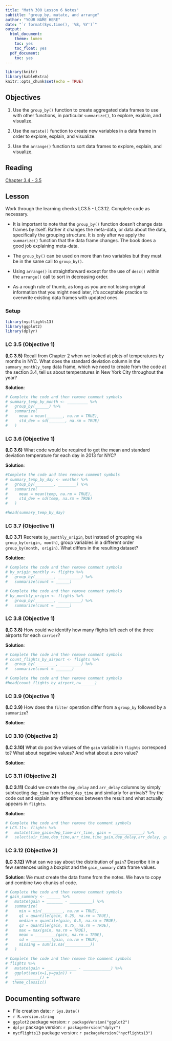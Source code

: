 ```yaml
---
title: "Math 300 Lesson 6 Notes"
subtitle: "group_by, mutate, and arrange"
author: "YOUR NAME HERE"
date: "`r format(Sys.time(), '%B, %Y')`"
output:
  html_document:
    theme: lumen
    toc: yes
    toc_float: yes
  pdf_document:
    toc: yes
---
```



```r
library(knitr)
library(kableExtra)
knitr::opts_chunk$set(echo = TRUE)
```

## Objectives

1. Use the `group_by()` function to create aggregated data frames to use with other functions, in particular `summarize()`, to explore, explain, and visualize. 

2. Use the `mutate()` function to create new variables in a data frame in order to explore, explain, and visualize.

3. Use the `arrange()` function to sort data frames to explore, explain, and visualize. 

## Reading 

[Chapter 3.4 - 3.5](https://moderndive.com/3-wrangling.html#groupby)

## Lesson 

Work through the learning checks LC3.5 - LC3.12. Complete code as necessary.

+ It is important to note that the `group_by()` function doesn’t change data frames by itself. Rather it changes the meta-data, or data about the data, specifically the grouping structure. It is only after we apply the `summarize()` function that the data frame changes. The book does a good job explaining meta-data.

+ The `group_by()` can be used on more than two variables but they must be in the same call to `group_by()`. 

+ Using `arrange()` is straightforward except for the use of `desc()` within the `arrange()` call to sort in decreasing order. 

+ As a rough rule of thumb, as long as you are not losing original information that you might need later, it’s acceptable practice to overwrite existing data frames with updated ones.

### Setup  

```r
library(nycflights13)
library(ggplot2)
library(dplyr)
```


### LC 3.5 (Objective 1)

**(LC 3.5)** Recall from Chapter 2 when we looked at plots of temperatures by months in NYC. What does the standard deviation column in the `summary_monthly_temp` data frame, which we need to create from the code at the section 3.4, tell us about temperatures in New York City throughout the year?

**Solution**: 

```r
# Complete the code and then remove comment symbols
# summary_temp_by_month <- _________ %>%
#   group_by(______) %>%
#   summarize(
#     mean = mean(_______, na.rm = TRUE),
#     std_dev = sd(_______, na.rm = TRUE)
#   )
```




### LC 3.6 (Objective 1)

**(LC 3.6)** What code would be required to get the mean and standard deviation temperature for each day in 2013 for NYC?

**Solution**: 

```r
#Complete the code and then remove comment symbols
# summary_temp_by_day <- weather %>%
#   group_by(________, ________) %>%
#   summarize(
#     mean = mean(temp, na.rm = TRUE),
#     std_dev = sd(temp, na.rm = TRUE)
#   )
```


```r
#head(summary_temp_by_day)
```



### LC 3.7 (Objective 1)

**(LC 3.7)** Recreate `by_monthly_origin`, but instead of grouping via `group_by(origin, month)`, group variables in a different order `group_by(month, origin)`. What differs in the resulting dataset?

**Solution**: 

```r
# Complete the code and then remove comment symbols
# by_origin_monthly <- flights %>% 
#   group_by(________, __________) %>% 
#   summarize(count = ______)
```

```r
# Complete the code and then remove comment symbols
# by_monthly_origin <- flights %>%
#   group_by(________, __________) %>% 
#   summarize(count = ______) 
```



### LC 3.8 (Objective 1)

**(LC 3.8)** How could we identify how many flights left each of the three airports for each `carrier`?

**Solution**: 

```r
# Complete the code and then remove comment symbols
# count_flights_by_airport <- flights %>%
#   group_by(_________, _________) %>%
#   summarize(count = _______)
```

```r
# Complete the code and then remove comment symbols
#head(count_flights_by_airport,n=______)
```


### LC 3.9 (Objective 1)

**(LC 3.9)** How does the `filter` operation differ from a `group_by` followed by a `summarize`?

**Solution**: 






### LC 3.10 (Objective 2)

**(LC 3.10)** What do positive values of the `gain` variable in `flights` correspond to?  What about negative values?  And what about a zero value?

**Solution**: 






### LC 3.11 (Objective 2)

**(LC 3.11)** Could we create the `dep_delay` and `arr_delay` columns by simply subtracting `dep_time` from `sched_dep_time` and similarly for arrivals?  Try the code out and explain any differences between the result and what actually appears in `flights`.

**Solution**: 

```r
# Complete the code and then remove the comment symbols 
# LC3.11<- flights %>%
#   mutate(time_gain=dep_time-arr_time, gain = _____________) %>%
#   select(air_time,dep_time,arr_time,time_gain,dep_delay,arr_delay, gain)
```


### LC 3.12 (Objective 2)

**(LC 3.12)** What can we say about the distribution of `gain`?  Describe it in a few sentences using a boxplot and the `gain_summary` data frame values.

**Solution**: We must create the data frame from the notes. We have to copy and combine two chunks of code.

```r
# Complete the code and then remove comment symbols
# gain_summary <- ______ %>%
#   mutate(gain = _______ - __________) %>%
#   summarize(
#     min = min(_________, na.rm = TRUE),
#     q1 = quantile(gain, 0.25, na.rm = TRUE),
#     median = quantile(gain, 0.5, na.rm = TRUE),
#     q3 = quantile(gain, 0.75, na.rm = TRUE),
#     max = max(gain, na.rm = TRUE),
#     mean = _________(gain, na.rm = TRUE),
#     sd = _________(gain, na.rm = TRUE),
#     missing = sum(is.na(___________))
#   )
```


```r
# Complete the code and then remove the comment symbols
# flights %>%
#   mutate(gain = _____________ - ____________) %>%
#   ggplot(aes(x=1,y=gain)) +
#   ___________() +
#  theme_classic()
```



## Documenting software 

  * File creation date: `r Sys.Date()`
  * `r R.version.string`
  * `ggplot2` package version: `r packageVersion("ggplot2")`
  * `dplyr` package version: `r packageVersion("dplyr")`
  * `nycflights13` package version: `r packageVersion("nycflights13")`
